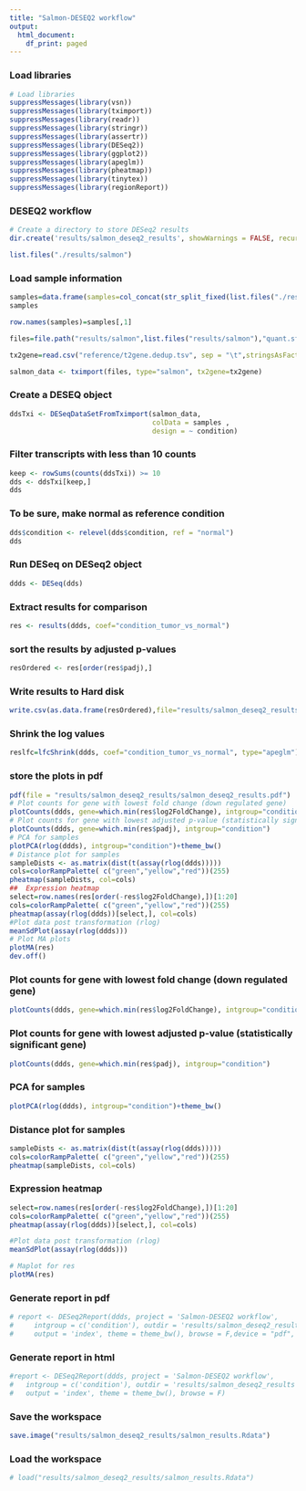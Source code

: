 ```yaml
---
title: "Salmon-DESEQ2 workflow"
output:
  html_document:
    df_print: paged
---
```

### Load libraries
```R
# Load libraries
suppressMessages(library(vsn))
suppressMessages(library(tximport))
suppressMessages(library(readr))
suppressMessages(library(stringr))
suppressMessages(library(assertr))
suppressMessages(library(DESeq2))
suppressMessages(library(ggplot2))
suppressMessages(library(apeglm))
suppressMessages(library(pheatmap))
suppressMessages(library(tinytex))
suppressMessages(library(regionReport))
```
### DESEQ2 workflow
```R
# Create a directory to store DESeq2 results
dir.create('results/salmon_deseq2_results', showWarnings = FALSE, recursive = TRUE)
```

```R
list.files("./results/salmon")
```
### Load sample information
```R
samples=data.frame(samples=col_concat(str_split_fixed(list.files("./results/salmon"),"_",5)[,2:3],"_"), condition=str_split_fixed(list.files("./results/salmon"),"_",5)[,2])
samples
```

```R
row.names(samples)=samples[,1]
```

```R
files=file.path("results/salmon",list.files("results/salmon"),"quant.sf")
```

```R
tx2gene=read.csv("reference/t2gene.dedup.tsv", sep = "\t",stringsAsFactors = F, header=F)
```

```R
salmon_data <- tximport(files, type="salmon", tx2gene=tx2gene)
```
### Create a DESEQ object
```R
ddsTxi <- DESeqDataSetFromTximport(salmon_data,
                                   colData = samples ,
                                   design = ~ condition)
```
### Filter transcripts with less than 10 counts
```R
keep <- rowSums(counts(ddsTxi)) >= 10
dds <- ddsTxi[keep,]
dds
```
### To be sure, make normal as reference condition
```R
dds$condition <- relevel(dds$condition, ref = "normal")
dds
```
### Run DESeq on DESeq2 object
```R
ddds <- DESeq(dds)
```
### Extract results for comparison
```R
res <- results(ddds, coef="condition_tumor_vs_normal")
```
### sort the results by adjusted p-values
```R
resOrdered <- res[order(res$padj),]
```
### Write results to Hard disk
```R
write.csv(as.data.frame(resOrdered),file="results/salmon_deseq2_results/condition_treated_results.csv")
```
### Shrink the log values
```R
reslfc=lfcShrink(ddds, coef="condition_tumor_vs_normal", type="apeglm")
```
### store the plots in pdf
```R
pdf(file = "results/salmon_deseq2_results/salmon_deseq2_results.pdf")
# Plot counts for gene with lowest fold change (down regulated gene)
plotCounts(ddds, gene=which.min(res$log2FoldChange), intgroup="condition")
# Plot counts for gene with lowest adjusted p-value (statistically significant gene)
plotCounts(ddds, gene=which.min(res$padj), intgroup="condition")
# PCA for samples
plotPCA(rlog(ddds), intgroup="condition")+theme_bw()
# Distance plot for samples
sampleDists <- as.matrix(dist(t(assay(rlog(ddds)))))
cols=colorRampPalette( c("green","yellow","red"))(255)
pheatmap(sampleDists, col=cols)
##  Expression heatmap
select=row.names(res[order(-res$log2FoldChange),])[1:20]
cols=colorRampPalette( c("green","yellow","red"))(255)
pheatmap(assay(rlog(ddds))[select,], col=cols)
#Plot data post transformation (rlog)
meanSdPlot(assay(rlog(ddds)))
# Plot MA plots
plotMA(res)
dev.off()
```
### Plot counts for gene with lowest fold change (down regulated gene)
```R
plotCounts(ddds, gene=which.min(res$log2FoldChange), intgroup="condition")
```
### Plot counts for gene with lowest adjusted p-value (statistically significant gene)
```R
plotCounts(ddds, gene=which.min(res$padj), intgroup="condition")
```
### PCA for samples
```R
plotPCA(rlog(ddds), intgroup="condition")+theme_bw()
```
### Distance plot for samples
```R
sampleDists <- as.matrix(dist(t(assay(rlog(ddds)))))
cols=colorRampPalette( c("green","yellow","red"))(255)
pheatmap(sampleDists, col=cols)
```
###  Expression heatmap
```R
select=row.names(res[order(-res$log2FoldChange),])[1:20]
cols=colorRampPalette( c("green","yellow","red"))(255)
pheatmap(assay(rlog(ddds))[select,], col=cols)
```

```R
#Plot data post transformation (rlog)
meanSdPlot(assay(rlog(ddds)))
```

```R
# Maplot for res
plotMA(res)
```
### Generate report in pdf
```R
# report <- DESeq2Report(ddds, project = 'Salmon-DESEQ2 workflow',
#     intgroup = c('condition'), outdir = 'results/salmon_deseq2_results',
#     output = 'index', theme = theme_bw(), browse = F,device = "pdf", output_format = #'pdf_document')
```
### Generate report in html
```R
#report <- DESeq2Report(ddds, project = 'Salmon-DESEQ2 workflow',
#   intgroup = c('condition'), outdir = 'results/salmon_deseq2_results',
#   output = 'index', theme = theme_bw(), browse = F)
```
### Save the workspace
```R
save.image("results/salmon_deseq2_results/salmon_results.Rdata")
```
### Load the workspace
```R
# load("results/salmon_deseq2_results/salmon_results.Rdata")
```